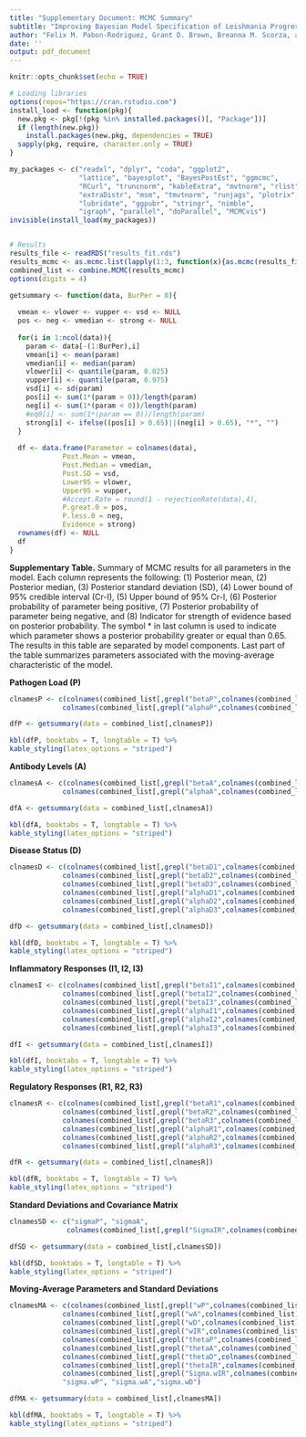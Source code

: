 ---
title: "Supplementary Document: MCMC Summary"
subtitle: "Improving Bayesian Model Specification of Leishmania Progression with Inclusion of Inflammatory and Regulatory Responses"
author: "Felix M. Pabon-Rodriguez, Grant D. Brown, Breanna M. Scorza, and Christine A. Petersen"
date: ''
output: pdf_document
---

```{r setup, include=FALSE}
knitr::opts_chunk$set(echo = TRUE)

# Loading libraries
options(repos="https://cran.rstudio.com")
install_load <- function(pkg){
  new.pkg <- pkg[!(pkg %in% installed.packages()[, "Package"])]
  if (length(new.pkg))
    install.packages(new.pkg, dependencies = TRUE)
  sapply(pkg, require, character.only = TRUE)
}

my_packages <- c("readxl", "dplyr", "coda", "ggplot2",
                 "lattice", "bayesplot", "BayesPostEst", "ggmcmc", 
                 "RCurl", "truncnorm", "kableExtra", "mvtnorm", "rlist", 
                 "extraDistr", "msm", "tmvtnorm", "runjags", "plotrix",
                 "lubridate", "ggpubr", "stringr", "nimble",
                 "igraph", "parallel", "doParallel", "MCMCvis")
invisible(install_load(my_packages))


# Results
results_file <- readRDS("results_fit.rds")
results_mcmc <- as.mcmc.list(lapply(1:3, function(x){as.mcmc(results_file[[x]])}))
combined_list <- combine.MCMC(results_mcmc)
options(digits = 4)
```

```{r, echo=FALSE}

getsummary <- function(data, BurPer = 0){
  
  vmean <- vlower <- vupper <- vsd <- NULL
  pos <- neg <- vmedian <- strong <- NULL
  
  for(i in 1:ncol(data)){
    param <- data[-(1:BurPer),i]
    vmean[i] <- mean(param)
    vmedian[i] <- median(param)
    vlower[i] <- quantile(param, 0.025)
    vupper[i] <- quantile(param, 0.975)
    vsd[i] <- sd(param)
    pos[i] <- sum(1*(param > 0))/length(param)
    neg[i] <- sum(1*(param < 0))/length(param)
    #eq0[i] <- sum(1*(param == 0))/length(param)
    strong[i] <- ifelse((pos[i] > 0.65)||(neg[i] > 0.65), "*", "")
  }
    
  df <- data.frame(Parameter = colnames(data),
             Post.Mean = vmean,
             Post.Median = vmedian,
             Post.SD = vsd,
             Lower95 = vlower,
             Upper95 = vupper,
             #Accept.Rate = round(1 - rejectionRate(data),4),
             P.great.0 = pos,
             P.less.0 = neg,
             Evidence = strong)
  rownames(df) <- NULL
  df
}
```

**Supplementary Table.** Summary of MCMC results for all parameters in the model. Each column represents the following: (1) Posterior mean, (2) Posterior median, (3) Posterior standard deviation (SD), (4) Lower bound of 95% credible interval (Cr-I), (5) Upper bound of 95% Cr-I, (6) Posterior probability of parameter being positive, (7) Posterior probability of parameter being negative, and (8) Indicator for strength of evidence based on posterior probability. The symbol \* in last column is used to indicate which parameter shows a posterior probability greater or equal than 0.65. The results in this table are separated by model components. Last part of the table summarizes parameters associated with the moving-average characteristic of the model.

\vspace{0.5cm}

**Pathogen Load (P)**

```{r, echo=FALSE}

clnamesP <- c(colnames(combined_list[,grepl("betaP",colnames(combined_list))]),
             colnames(combined_list[,grepl("alphaP",colnames(combined_list))]))

dfP <- getsummary(data = combined_list[,clnamesP])

kbl(dfP, booktabs = T, longtable = T) %>%
kable_styling(latex_options = "striped")
```

\newpage

**Antibody Levels (A)**

```{r, echo=FALSE}

clnamesA <- c(colnames(combined_list[,grepl("betaA",colnames(combined_list))]),
             colnames(combined_list[,grepl("alphaA",colnames(combined_list))]))

dfA <- getsummary(data = combined_list[,clnamesA])

kbl(dfA, booktabs = T, longtable = T) %>%
kable_styling(latex_options = "striped")
```

\newpage

**Disease Status (D)**

```{r, echo=FALSE}

clnamesD <- c(colnames(combined_list[,grepl("betaD1",colnames(combined_list))]),
             colnames(combined_list[,grepl("betaD2",colnames(combined_list))]),
             colnames(combined_list[,grepl("betaD3",colnames(combined_list))]),
             colnames(combined_list[,grepl("alphaD1",colnames(combined_list))]),
             colnames(combined_list[,grepl("alphaD2",colnames(combined_list))]),
             colnames(combined_list[,grepl("alphaD3",colnames(combined_list))]))

dfD <- getsummary(data = combined_list[,clnamesD])

kbl(dfD, booktabs = T, longtable = T) %>%
kable_styling(latex_options = "striped")
```

\newpage

**Inflammatory Responses (I1, I2, I3)**

```{r, echo=FALSE}

clnamesI <- c(colnames(combined_list[,grepl("betaI1",colnames(combined_list))]),
             colnames(combined_list[,grepl("betaI2",colnames(combined_list))]),
             colnames(combined_list[,grepl("betaI3",colnames(combined_list))]),
             colnames(combined_list[,grepl("alphaI1",colnames(combined_list))]),
             colnames(combined_list[,grepl("alphaI2",colnames(combined_list))]),
             colnames(combined_list[,grepl("alphaI3",colnames(combined_list))]))

dfI <- getsummary(data = combined_list[,clnamesI])

kbl(dfI, booktabs = T, longtable = T) %>%
kable_styling(latex_options = "striped")
```

\newpage

**Regulatory Responses (R1, R2, R3)**

```{r, echo=FALSE}

clnamesR <- c(colnames(combined_list[,grepl("betaR1",colnames(combined_list))]),
             colnames(combined_list[,grepl("betaR2",colnames(combined_list))]),
             colnames(combined_list[,grepl("betaR3",colnames(combined_list))]),
             colnames(combined_list[,grepl("alphaR1",colnames(combined_list))]),
             colnames(combined_list[,grepl("alphaR2",colnames(combined_list))]),
             colnames(combined_list[,grepl("alphaR3",colnames(combined_list))]))

dfR <- getsummary(data = combined_list[,clnamesR])

kbl(dfR, booktabs = T, longtable = T) %>%
kable_styling(latex_options = "striped")
```

\newpage

**Standard Deviations and Covariance Matrix**

```{r, echo=FALSE}

clnamesSD <- c("sigmaP", "sigmaA",
              colnames(combined_list[,grepl("SigmaIR",colnames(combined_list))]))

dfSD <- getsummary(data = combined_list[,clnamesSD])

kbl(dfSD, booktabs = T, longtable = T) %>%
kable_styling(latex_options = "striped")
```

\newpage

**Moving-Average Parameters and Standard Deviations**

```{r, echo=FALSE}

clnamesMA <- c(colnames(combined_list[,grepl("wP",colnames(combined_list))]),
             colnames(combined_list[,grepl("wA",colnames(combined_list))]),
             colnames(combined_list[,grepl("wD",colnames(combined_list))]),
             colnames(combined_list[,grepl("wIR",colnames(combined_list))]),
             colnames(combined_list[,grepl("thetaP",colnames(combined_list))]),
             colnames(combined_list[,grepl("thetaA",colnames(combined_list))]),
             colnames(combined_list[,grepl("thetaD",colnames(combined_list))]),
             colnames(combined_list[,grepl("thetaIR",colnames(combined_list))]),
             colnames(combined_list[,grepl("Sigma.wIR",colnames(combined_list))]),
             "sigma.wP", "sigma.wA","sigma.wD")

dfMA <- getsummary(data = combined_list[,clnamesMA])

kbl(dfMA, booktabs = T, longtable = T) %>%
kable_styling(latex_options = "striped")
```
